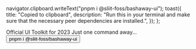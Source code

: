 
  navigator.clipboard.writeText("pnpm i @sliit-foss/bashaway-ui");
  toast({
    title: "Copied to clipboard",
    description: "Run this in your terminal and make sure that the necessary peer dependencies are installed.",
  });
};

<Meta title="Configure your project" />

<div className="h-full w-full flex flex-col justify-center items-center gap-12 text-center p-6 md:p-12">
  <Bashaway className="w-[236px] h-[38px] xs:w-[301px] xs:h-[49px] md:w-[400px] md:h-[64px]" />
  <span className="text-[30px] lg:text-[54px] text-center font-bold tracking-[-2px]"> Official UI Toolkit for 2023</span>
  <span className="text-[18px] lg:text-[22px] text-start font-semibold">Just one command away...</span>
  <Button onClick={copy} className="text-[20px] md:text-[25px] lg:text-[28px] font-medium rounded-full p-4 px-12 border bg-black text-white" > pnpm i @sliit-foss/bashaway-ui </Button>
</div>
<Toaster/>
